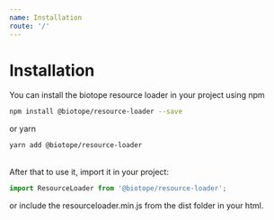 ```yaml
---
name: Installation
route: '/'
---
```


# Installation
You can install the biotope resource loader in your project using npm
```bash
npm install @biotope/resource-loader --save
```
or yarn
```bash
yarn add @biotope/resource-loader
```
<br/>
After that to use it, import it in your project:

```js
import ResourceLoader from '@biotope/resource-loader';
```

or include the resourceloader.min.js from the dist folder in your html.
